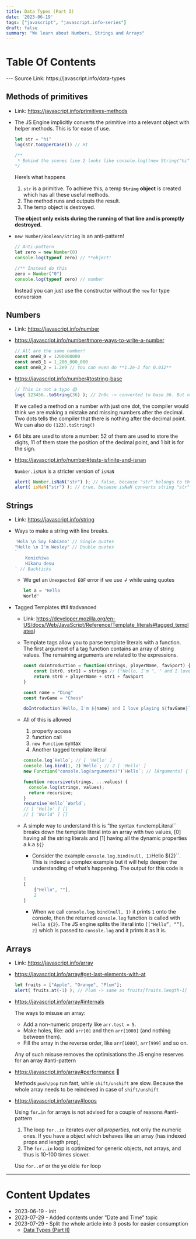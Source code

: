 ```yaml
---
title: Data Types (Part I)
date: '2023-06-19'
tags: ["javascript", "javascript.info-series"]
draft: false
summary: "We learn about Numbers, Strings and Arrays"
---
```


# Table Of Contents
<TOCInline toc={props.toc} exclude="Table Of Contents"/>
---
Source Link: https://javascript.info/data-types

## Methods of primitives
- Link: https://javascript.info/primitives-methods
- The JS Engine implicitly converts the primitive into a relevant object with helper methods. This is for ease of use.
    
    ```jsx
    let str = "hi"
    log(str.toUpperCase()) // HI
    
    /**
     * Behind the scenes line 2 looks like console.log((new String("hi")).toUpperCase())
    */
    ```
    
    Here’s what happens
    
    1. `str` is a primitive. To achieve this, a temp **`String`** **object** is created which has all these useful methods.
    2. The method runs and outputs the result.
    3. The temp object is destroyed.
    
    **The object only exists during the running of that line and is promptly destroyed.**
    
- `new Number/Boolean/String` is an anti-pattern!
    
    ```jsx
    // Anti-pattern
    let zero = new Number(0)
    console.log(typeof zero) // **object!
    
    //** Instead do this
    zero = Number("0")
    console.log(typeof zero) // number
    ```
    
    Instead you can just use the constructor without the `new` for type conversion
    

## Numbers

- Link: https://javascript.info/number
- https://javascript.info/number#more-ways-to-write-a-number
    
    ```jsx
    // All are the same number!
    const oneB_0 = 1200000000
    const oneB_1 = 1_200_000_000
    const oneB_2 = 1.2e9 // You can even do **1.2e-2 for 0.012**
    ```
    
- https://javascript.info/number#tostring-base
    
    ```jsx
    // This is not a typo 😱
    log( 123456..toString(36) ); // 2n9c -> converted to base 36. But notice the 2 dots
    ```
    
    If we called a method on a number with just one dot, the compiler would think we are making a mistake and missing numbers after the decimal. Two dots tells the compiler that there is nothing after the decimal point. We can also do `(123).toString()`
    
- 64 bits are used to store a number: 52 of them are used to store the digits, 11 of them store the position of the decimal point, and 1 bit is for the sign.
- https://javascript.info/number#tests-isfinite-and-isnan
    
    `Number.isNaN` is a stricter version of `isNaN`
    
    ```jsx
    alert( Number.isNaN("str") ); // false, because "str" belongs to the string type, not the number type
    alert( isNaN("str") ); // true, because isNaN converts string "str" into a number and gets NaN as a result of this conversion
    ```
    

## Strings

- Link: https://javascript.info/string
- Ways to make a string with line breaks.
    
    ```jsx
    'Hola \n Soy Fabiano' // Single quotes
    "Hello \n I'm Wesley" // Double quotes
    `
    	Konichiwa
    	Hikaru desu
    ` // Backticks
    ```
    
    - We get an `Unexpected EOF` error if we use ↲ while using quotes
        
        ```jsx
        let a = "Hello
        World"
        ```
        
- Tagged Templates #til #advanced
    - Link: https://developer.mozilla.org/en-US/docs/Web/JavaScript/Reference/Template_literals#tagged_templates)
    - Template tags allow you to parse template literals with a function. The first argument of a tag function contains an array of string values. The remaining arguments are related to the expressions.
        
        ```jsx
        const doIntroduction = function(strings, playerName, favSport) {
        	const [str0, str1] = strings // ["Hello, I'm ", " and I love playing ", ""]
        	return str0 + playerName + str1 + favSport
        }
        
        const name = "Ding"
        const favGame = "Chess"
        
        doIntroduction`Hello, I'm ${name} and I love playing ${favGame}` // Hello, I'm Ding and I love playing Chess
        ```
        
    - All of this is allowed
        1. property access
        2. function call
        3. `new Function` syntax
        4. Another tagged template literal 
        
        ```jsx
        console.log`Hello`; // [ 'Hello' ]
        console.log.bind(1, 2)`Hello`; // 2 [ 'Hello' ]
        new Function("console.log(arguments)")`Hello`; // [Arguments] { '0': [ 'Hello' ] }
        
        function recursive(strings, ...values) {
          console.log(strings, values);
          return recursive;
        }
        recursive`Hello``World`;
        // [ 'Hello' ] []
        // [ 'World' ] []
        ```
        
    - A simple way to understand this is “the syntax `func`tempLiteral`` breaks down the template literal into an array with two values, [0] having all the string literals and [1] having all the dynamic properties a.k.a `${}`
        
        
        - Consider the example `console.log.bind(null, 1)`Hello ${2}``. This is indeed a complex example but it will help deepen the understanding of what’s happening. The output for this code is
        
        ```jsx
        1
        [
        	["Hello", ""],
        	2
        ]
        ```
        
        - When we call `console.log.bind(null, 1)` it prints `1` onto the console, then the returned `console.log` function is called with ``Hello ${2}``. The JS engine splits the literal into `[["Hello”, “”], 2]` which is passed to `console.log` and it prints it as it is.

## Arrays

- Link: https://javascript.info/array
- https://javascript.info/array#get-last-elements-with-at
    
    ```jsx
    let fruits = ["Apple", "Orange", "Plum"];
    alert( fruits.at(-1) ); // Plum -> same as fruits[fruits.length-1]
    ```
    
- https://javascript.info/array#internals
    
    The ways to misuse an array:
    
    - Add a non-numeric property like `arr.test = 5`.
    - Make holes, like: add `arr[0]` and then `arr[1000]` (and nothing between them).
    - Fill the array in the reverse order, like `arr[1000]`, `arr[999]` and so on.
    
    Any of such misuse removes the optimisations the JS engine reserves for an array #anti-pattern
    
- https://javascript.info/array#performance 🤯
    
    Methods `push/pop` run fast, while `shift/unshift` are slow. Because the whole array needs to be reindexed in case of `shift/unshift`
    
- https://javascript.info/array#loops
    
    Using `for…in` for arrays is not advised for a couple of reasons #anti-pattern
    
    1. The loop `for..in` iterates over *all properties*, not only the numeric ones. If you have a object which behaves like an array (has indexed props and length prop), 
    2. The `for..in` loop is optimized for generic objects, not arrays, and thus is 10-100 times slower.
    
    Use `for..of` or the ye oldie `for` loop

---
# Content Updates
- 2023-06-19 - init
- 2023-07-29 - Added contents under "Date and Time" topic
- 2023-07-29 - Split the whole article into 3 posts for easier consumption
  - <a key="data-types-2" href="/blog/dev/javascript.info-notes/data-types-2"> Data Types (Part II) </a>